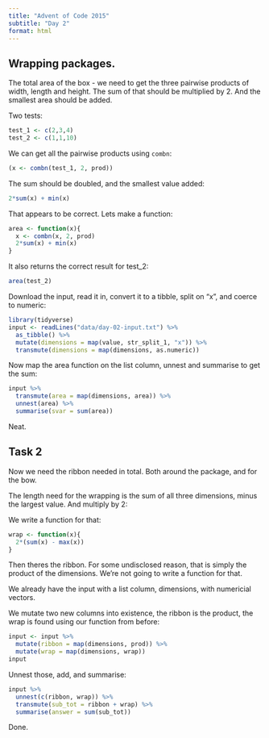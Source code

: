 ```yaml
---
title: "Advent of Code 2015"
subtitle: "Day 2"
format: html
---
```


## Wrapping packages.

The total area of the box - we need to get the three pairwise products of
width, length and height. The sum of that should be multiplied by 2. And the 
smallest area should be added.

Two tests:
```r
test_1 <- c(2,3,4)
test_2 <- c(1,1,10)

```

We can get all the pairwise products using `combn`:

```r
(x <- combn(test_1, 2, prod))
```
The sum should be doubled, and the smallest value added:

```r
2*sum(x) + min(x)
```
That appears to be correct. Lets make a function:

```r
area <- function(x){
  x <- combn(x, 2, prod)
  2*sum(x) + min(x)
}
```

It also returns the correct result for test_2:

```r
area(test_2)
```


Download the input, read it in, convert it to a tibble, split on "x", and 
coerce to numeric:

```r
library(tidyverse)
input <- readLines("data/day-02-input.txt") %>% 
  as_tibble() %>% 
  mutate(dimensions = map(value, str_split_1, "x")) %>% 
  transmute(dimensions = map(dimensions, as.numeric))
```

Now map the area function on the list column, unnest and summarise to get the
sum:

```r
input %>% 
  transmute(area = map(dimensions, area)) %>% 
  unnest(area) %>% 
  summarise(svar = sum(area))
```

Neat.

## Task 2

Now we need the ribbon needed in total. Both around the package, and for
the bow. 

The length need for the wrapping is the sum of all three dimensions,
minus the largest value. And multiply by 2:

We write a function for that:
```r
wrap <- function(x){
  2*(sum(x) - max(x))
}
```


Then theres the ribbon. For some undisclosed reason, that is simply the
product of the dimensions. We're not going to write a function for that.


We already have the input with a list column, dimensions, with numericial
vectors.

We mutate two new columns into existence, the ribbon is the product,
the wrap is found using our function from before:
```r
input <- input %>% 
  mutate(ribbon = map(dimensions, prod)) %>% 
  mutate(wrap = map(dimensions, wrap))
input
```

Unnest those, add, and summarise:
 
 
```r
input %>% 
  unnest(c(ribbon, wrap)) %>% 
  transmute(sub_tot = ribbon + wrap) %>% 
  summarise(answer = sum(sub_tot))

```
 
Done.
